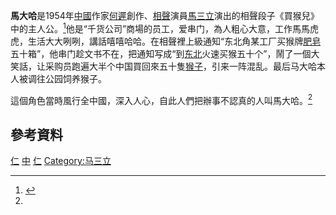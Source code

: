 '''馬大哈'''是1954年[[中國|中國]]作家[[何遲|何遲]]創作、[[相聲|相聲]]演員[[馬三立|馬三立]]演出的相聲段子《買猴兒》中的主人公。<ref name="ref1">{{cite web|url=http://humorous.idv.tw/phpbb/viewtopic.php?f=19&t=2803|title=相聲發展史話|accessdate=2009-03-31|language=zh-hant}}{{Dead link|date=2020年1月 |bot=InternetArchiveBot |fix-attempted=yes }}</ref>他是“千货公司”商場的员工，爱串门，為人粗心大意，工作馬馬虎虎，生活大大咧咧，講話嘻嘻哈哈。在相聲裡上級通知“东北角某工厂买猴牌[[肥皂|肥皂]]五十箱”，他串门趁文书不在，把通知写成“到[[中国东北地区|东北]]火速买猴五十个”，鬧了一個大笑話，让采购员跑遍大半个中国買回來五十隻[[猴子|猴子]]，引来一阵混乱。最后马大哈本人被调往公园饲养猴子。

這個角色當時風行全中國，深入人心，自此人們把辦事不認真的人叫馬大哈。<ref name="ref1"/>

==參考資料==
{{reflist|2}}

[[Category:俗語|仁]]
[[Category:虛構角色|中]]
[[Category:中国流行语|仁]]
[[Category:马三立|Category:马三立]]